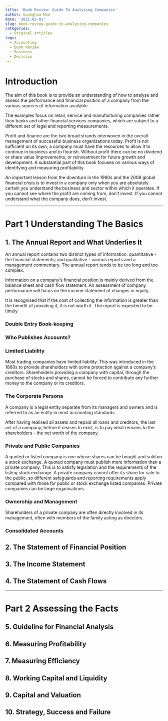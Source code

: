 ```yaml
---
title: 'Book Review: Guide To Analysing Companies'
author: Guanghua Mao
date: '2021-03-01'
slug: book-review-guide-to-analysing-companies
categories:
  - Original Articles
tags:
  - Accounting
  - Book Review
  - Business
  - Decision
---
```


# Introduction

The aim of this book is to provide an understanding of how to analyse and assess the performance and financial position of a company from the various sources of information available.

The examples focus on retail, service and manufacturing companies rather than banks and other financial services companies, which are subject to a different set of legal and reporting measurements.

Profit and finance are the two broad strands interwoven in the overall management of successful business organizations today. Profit is not sufficient on its own; a company must have the resources to allow it to continue in business and to flourish. Without profit there can be no dividend or share value improvements, or reinvestment for future growth and development. A substantial part of this book focuses on various ways of identifying and measuring profitability.

An important lesson from the downturn in the 1990s and the 2008 global financial crisis is to invest in a company only when you are absolutely certain you understand the business and sector within which it operates. If you cannot see where the profit are coming from, don't invest. If you cannot understand what the company does, don't invest.

---

# Part 1 Understanding The Basics

## 1. The Annual Report and What Underlies It

An annual report contains two distinct types of information: quantitative - the financial statements; and qualitative - various reports and a management commentary. The annual report tends to be too long and too complex.

Information on a company's financial position is mainly derived from the balance sheet and cash flow statement. An assessment of company performance will focus on the income statement of changes in equity.

It is recognised that if the cost of collecting the information is greater than the benefit of providing it, it is not worth it. The report is expected to be timely

### Double Entry Book-keeping

### Who Publishes Accounts?

### Limited Liability

Most trading companies have limited liability. This was introduced in the 1860s to provide shareholders with some protection against a company's creditors. Shareholders providing a company with capital, through the purchase of stocks and shares, cannot be forced to contribute any further money to the company or its creditors.

### The Corporate Persona

A company is a legal entity separate from its managers and owners and is referred to as an entity in most accounting standards.

After having realised all assets and repaid all loans and creditors, the last act of a company, before it ceases to exist, is to pay what remains to the shareholders - the net worth of the company.

### Private and Public Companies

A quoted or listed company is one whose shares can be bought and sold on a stock exchange. A quoted company must publish more information than a private company. This is to satisfy legislation and the requirements of the listing stock exchange. A private company cannot offer its share for sale to the public, so different safeguards and reporting requirements apply compared with those for public or stock exchange listed companies. Private companies can be large organisations.

### Ownership and Management

Shareholders of a private company are often directly involved in its management, often with members of the family acting as directors. 

### Consolidated Accounts





## 2. The Statement of Financial Position

## 3. The Income Statement

## 4. The Statement of Cash Flows

---

# Part 2 Assessing the Facts

## 5. Guideline for Financial Analysis

## 6. Measuring Profitability

## 7. Measuring Efficiency

## 8. Working Capital and Liquidity

## 9. Capital and Valuation

## 10. Strategy, Success and Failure






















